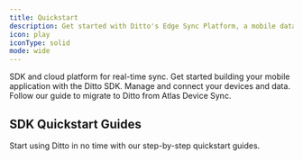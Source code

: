 ```yaml
---
title: Quickstart
description: Get started with Ditto's Edge Sync Platform, a mobile database with built-in edge device connectivity and resiliency
icon: play
iconType: solid
mode: wide
---
```



<CardGroup cols={3}>
  <Card
    title="Ditto 101"
    href="/home/about-ditto"
    icon="book"
    iconType="solid"
   >
    SDK and cloud platform for real-time sync.
   </Card>
  <Card title="Build with the SDK" icon="laptop-mobile" iconType="solid" href="/sdk/latest/install-guides/install-guides">
    Get started building your mobile application with the Ditto SDK.
  </Card>
  <Card title="Cloud Platform" icon="cloud" iconType="solid" href="/cloud/overview">
    Manage and connect your devices and data.
  </Card>
</CardGroup>

<Card title="Migrate from Atlas Device Sync" icon="arrow-progress" href="/sdk/latest/quickstarts/mongodb-migrationguide" horizontal>
  Follow our guide to migrate to Ditto from Atlas Device Sync.
</Card>

## SDK Quickstart Guides
Start using Ditto in no time with our step-by-step quickstart guides.

<QuickStartGuides />
